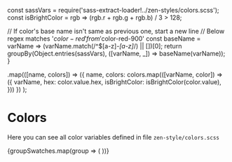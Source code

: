const sassVars = require('sass-extract-loader!../zen-styles/colors.scss');
const isBrightColor = rgb => (rgb.r + rgb.g + rgb.b) / 3 > 128;

  // If color's base name isn't same as previous one, start a new line
  // Below regex matches '$color-red' from '$color-red-900'
  const baseName = varName => (varName.match(/^\$[a-z]*-[a-z]*/) || [])[0];
  return groupBy(Object.entries(sassVars), ([varName, _]) => baseName(varName));
}

  .map(([name, colors]) => ({
    name,
    colors: colors.map(([varName, color]) => ({
      varName,
      hex: color.value.hex,
      isBrightColor: isBrightColor(color.value),
    }))
  })
);


<Meta title="Colors" />

# Colors

Here you can see all color variables defined in file `zen-style/colors.scss`


<div style={{
  display: 'flex',
  flexFlow: 'column',
  alignItems: 'start'
  }}>
  {groupSwatches.map(group => (
    <color-swatch-group key={group.name} colors={JSON.stringify(group.colors)}></color-swatch-group>
  ))}
</div>
